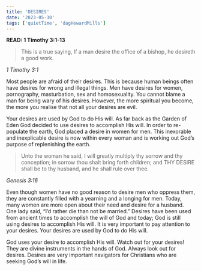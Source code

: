 ```yaml
---
title: 'DESIRES'
date: '2023-05-30'
tags: ['quietTime', 'dagHewardMills']
---
```


**READ: 1 Timothy 3:1-13**

>This is a true saying, If a man desire the office of a bishop, he desireth a good work. 

*1 Timothy 3:1*

Most people are afraid of their desires. This is because human beings often have desires for wrong and illegal things. Men have desires for women, pornography, masturbation, sex and homosexuality. You cannot blame a man for being wary of his desires. However, the more spiritual you become, the more you realise that not all your desires are evil. 

Your desires are used by God to do His will. As far back as the Garden of Eden God decided to use desires to accomplish His will. In order to re-populate the earth, God placed a desire in women for men. This inexorable and inexplicable desire is now within every woman and is working out God’s purpose of replenishing the earth.

>Unto the woman he said, I will greatly multiply thy sorrow and thy conception; in sorrow thou shalt bring forth children; and THY DESIRE shall be to thy husband, and he shall rule over thee. 

*Genesis 3:16*

Even though women have no good reason to desire men who oppress them, they are constantly filled with a yearning and a longing for men. Today, many women are more open about their need and desire for a husband. One lady said, “I’d rather die than not be married.” Desires have been used from ancient times to accomplish the will of God and today; God is still using desires to accomplish His will. It is very important to pay attention to your desires. Your desires are used by God to do His will. 

God uses your desire to accomplish His will. Watch out for your desires! They are divine instruments in the hands of God. Always look out for desires. Desires are very important navigators for Christians who are seeking God’s will in life.